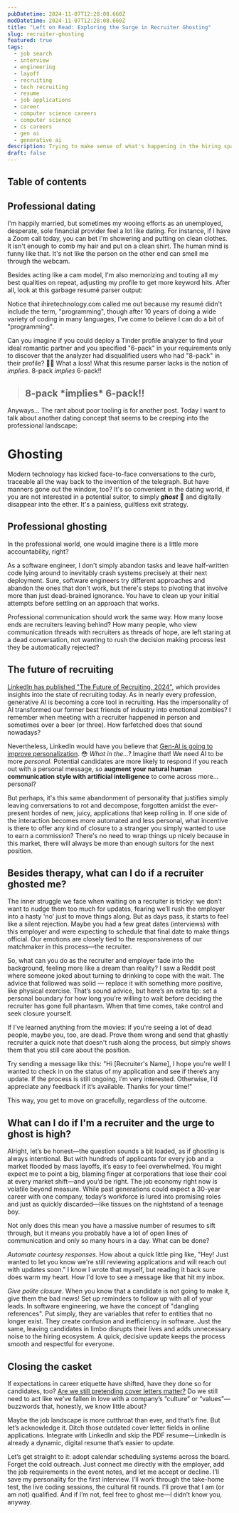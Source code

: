 ```yaml
---
pubDatetime: 2024-11-07T12:28:08.660Z
modDatetime: 2024-11-07T12:28:08.660Z
title: "Left on Read: Exploring the Surge in Recruiter Ghosting"
slug: recruiter-ghosting
featured: true
tags:
  - job search
  - interview
  - engineering
  - layoff
  - recruiting
  - tech recruiting
  - resume
  - job applications
  - career
  - computer science careers
  - computer science
  - cs careers
  - gen ai
  - generative ai
description: Trying to make sense of what's happening in the hiring space in 2024 as high interest rates, mass layoffs, and AI transform reality before our eyes. Has ghosting crept from the dating world into the professional one?
draft: false
---
```


## Table of contents

## Professional dating

I'm happily married, but sometimes my wooing efforts as an unemployed, desperate, sole financial provider feel a lot like dating. For instance, if I have a Zoom call today, you can bet I'm showering and putting on clean clothes. It isn't enough to comb my hair and put on a clean shirt. The human mind is funny like that. It's not like the person on the other end can smell me through the webcam.

Besides acting like a cam model, I'm also memorizing and touting all my best qualities on repeat, adjusting my profile to get more keyword hits. After all, look at this garbage resumé parser output:

<CaptionedImage
    src="https://ik.imagekit.io/enginyyr/enginyyr-blog/300-recruiter-ghosting/Screenshot%202024-11-07%20at%208.29.12%E2%80%AFAM.png?updatedAt=1730986492704"
    alt="Bad output from a resumé parser"
    caption="Failure of ihiretechnology.com to identify related or transferrable skills in a parsed resumé" />

Notice that ihiretechnology.com called me out because my resumé didn't include the term, "programming", though after 10 years of doing a wide variety of coding in many languages, I've come to believe I can do a bit of "programming".

Can you imagine if you could deploy a Tinder profile analyzer to find your ideal romantic partner and you specified "6-pack" in your requirements only to discover that the analyzer had disqualified users who had "8-pack" in their profile? 👎🏼 What a loss! What this resume parser lacks is the notion of *implies*. 8-pack *implies* 6-pack!!
> <h2>8-pack *implies* 6-pack!!</h2>

Anyways... The rant about poor tooling is for another post. Today I want to talk about another dating concept that seems to be creeping into the professional landscape:

# Ghosting

Modern technology has kicked face-to-face conversations to the curb, traceable all the way back to the invention of the telegraph. But have manners gone out the window, too? It's so convenient in the dating world, if you are not interested in a potential suitor, to simply ***ghost*** 👻 and digitally disappear into the ether. It's a painless, guiltless exit strategy.

<CaptionedImage
  src="https://ik.imagekit.io/enginyyr/enginyyr-blog/300-recruiter-ghosting/DALL_E%202024-11-07%2009.46.31%20-%20A%20humorous%20cartoon-style%20illustration%20depicting%20a%20dating%20ghosting%20scenario_%20a%20person%20sitting%20at%20a%20cafe%CC%81%20table%20with%20a%20disappointed%20look,%20waiting%20with%20a%20.webp?updatedAt=1730990804815"
  alt="A woman sitting at a cafe table with a ghost"
  caption="Source: Dall-E, the hilarity of dating a ghost" />

## Professional ghosting

In the professional world, one would imagine there is a little more accountability, right?

As a software engineer, I don't simply abandon tasks and leave half-written code lying around to inevitably crash systems precisely at their next deployment. Sure, software engineers try different approaches and abandon the ones that don't work, but there's steps to pivoting that involve more than just dead-brained ignorance. You have to clean up your initial attempts before settling on an approach that works.

Professional communication should work the same way. How many loose ends are recruiters leaving behind? How many people, who view communication threads with recruiters as threads of hope, are left staring at a dead conversation, not wanting to rush the decision making process lest they be automatically rejected?

<CaptionedImage
  src="https://ik.imagekit.io/enginyyr/enginyyr-blog/300-recruiter-ghosting/DALL_E%202024-11-07%2010.10.37%20-%20A%20digital%20illustration%20showing%20multiple%20people%20in%20separate%20boxes,%20each%20looking%20at%20their%20phones%20with%20a%20waiting%20expression,%20all%20waiting%20for%20a%20response%20f.webp?updatedAt=1730992281625"
  alt="Dall-E generated image of 4 people hopelessly waiting for recruiters to respond"
  caption="Dall-E generated image of 4 people hopelessly waiting for recruiters to respond" />


## The future of recruiting

[LinkedIn has published "The Future of Recruiting, 2024"](https://business.linkedin.com/talent-solutions/resources/future-of-recruiting), which provides insights into the state of recruiting today. As in nearly every profession, generative AI is becoming a core tool in recruiting. Has the impersonality of AI transformed our former best friends of industry into emotional zombies? I remember when meeting with a recruiter happened in person and sometimes over a beer (or three). How farfetched does that sound nowadays?

Nevertheless, LinkedIn would have you believe that [Gen-AI is going to improve personalization](https://www.linkedin.com/business/talent/blog/talent-acquisition/helping-recruiters-save-time-increase-candidate-engagement-with-ai?src=direct%2Fnone&veh=direct%2Fnone). 😳 *What in the...?* Imagine that! We need AI to be more *personal*. Potential candidates are more likely to respond if you reach out with a personal message, so **augment your natural human communication style with artificial intelligence** to come across more... personal?

But perhaps, it's this same abandonment of personality that justifies simply leaving conversations to rot and decompose, forgotten amidst the ever-present hordes of new, juicy, applications that keep rolling in. If one side of the interaction becomes more automated and less personal, what incentive is there to offer any kind of closure to a stranger you simply wanted to use to earn a commission? There's no need to wrap things up nicely because in this market, there will always be more than enough suitors for the next position.

## Besides therapy, what can I do if a recruiter ghosted me?

The inner struggle we face when waiting on a recruiter is tricky: we don’t want to nudge them too much for updates, fearing we’ll rush the employer into a hasty 'no' just to move things along. But as days pass, it starts to feel like a silent rejection. Maybe you had a few great dates (interviews) with this employer and were expecting to schedule that final date to make things official. Our emotions are closely tied to the responsiveness of our matchmaker in this process—the recruiter.

So, what can you do as the recruiter and employer fade into the background, feeling more like a dream than reality? I saw a Reddit post where someone joked about turning to drinking to cope with the wait. The advice that followed was solid — replace it with something more positive, like physical exercise. That’s sound advice, but here’s an extra tip: set a personal boundary for how long you’re willing to wait before deciding the recruiter has gone full phantasm. When that time comes, take control and seek closure yourself.

If I've learned anything from the movies: if you're seeing a lot of dead people, maybe you, too, are dead. Prove them wrong and send that ghastly recruiter a quick note that doesn't rush along the process, but simply shows them that you still care about the position.

Try sending a message like this: "Hi [Recruiter's Name], I hope you're well! I wanted to check in on the status of my application and see if there’s any update. If the process is still ongoing, I’m very interested. Otherwise, I’d appreciate any feedback if it’s available. Thanks for your time!"

This way, you get to move on gracefully, regardless of the outcome.

## What can I do if I'm a recruiter and the urge to ghost is high?

Alright, let’s be honest—the question sounds a bit loaded, as if ghosting is always intentional. But with hundreds of applicants for every job and a market flooded by mass layoffs, it’s easy to feel overwhelmed. You might expect me to point a big, blaming finger at corporations that lose their cool at every market shift—and you’d be right. The job economy right now is volatile beyond measure. While past generations could expect a 30-year career with one company, today’s workforce is lured into promising roles and just as quickly discarded—like tissues on the nightstand of a teenage boy.

Not only does this mean you have a massive number of resumes to sift through, but it means you probably have a lot of open lines of communication and only so many hours in a day. What can be done?

*Automate courtesy responses*. How about a quick little ping like, "Hey! Just wanted to let you know we're still reviewing applications and will reach out with updates soon." I know I wrote that myself, but reading it back sure does warm my heart. How I'd love to see a message like that hit my inbox.

*Give polite closure*. When you know that a candidate is not going to make it, give them the bad news! Set up reminders to follow up with all of your leads. In software engineering, we have the concept of "dangling references". Put simply, they are variables that refer to entities that no longer exist. They create confusion and inefficiency in software. Just the same, leaving candidates in limbo disrupts their lives and adds unnecessary noise to the hiring ecosystem. A quick, decisive update keeps the process smooth and respectful for everyone.

## Closing the casket

If expectations in career etiquette have shifted, have they done so for candidates, too? [Are we still pretending cover letters matter?](/posts/cover-letter-uncovered) Do we still need to act like we've fallen in love with a company’s “culture” or “values”—buzzwords that, honestly, we know little about?

Maybe the job landscape is more cutthroat than ever, and that’s fine. But let’s acknowledge it. Ditch those outdated cover letter fields in online applications. Integrate with LinkedIn and skip the PDF resume—LinkedIn is already a dynamic, digital resume that’s easier to update.

Let’s get straight to it: adopt calendar scheduling systems across the board. Forget the cold outreach. Just connect me directly with the employer, add the job requirements in the event notes, and let me accept or decline. I’ll save my personality for the first interview. I’ll work through the take-home test, the live coding sessions, the cultural fit rounds. I’ll prove that I am (or am not) qualified. And if I’m not, feel free to ghost me—I didn’t know you, anyway.
